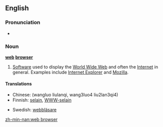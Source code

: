 {{wikipedia}}
==English==

===Pronunciation===
*{{SAMPA|/web br\`aUz3`/}}

===Noun===
'''[[web]] [[browser]]'''

# [[software|Software]] used to display the [[World Wide Web]] and often the [[Internet]] in general. Examples include [[w:Internet Explorer|Internet Explorer]] and [[w:Mozilla|Mozilla]].

====Translations====
{{top}}
*Chinese: (wangluo liulanqi, wang3luo4 liu2lan3qi4)
*Finnish: [[selain]], [[WWW-selain]]
{{mid}}
*Swedish: [[webbläsare]]
{{bottom}}

[[zh-min-nan:web browser]]